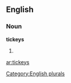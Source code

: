 
==English==

===Noun===
'''tickeys'''

# {{plural of|[[tickey]]}}

[[Category:English plurals]]

[[ar:tickeys]]